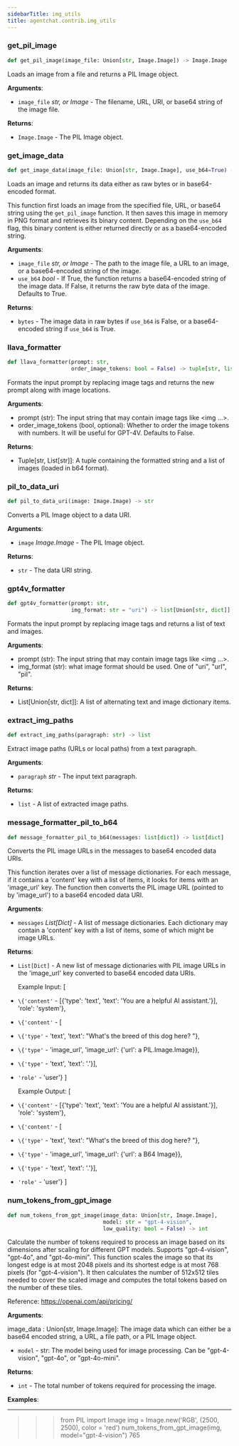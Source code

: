 ```yaml
---
sidebarTitle: img_utils
title: agentchat.contrib.img_utils
---
```


### get\_pil\_image

```python
def get_pil_image(image_file: Union[str, Image.Image]) -> Image.Image
```

Loads an image from a file and returns a PIL Image object.

**Arguments**:

- `image_file` _str, or Image_ - The filename, URL, URI, or base64 string of the image file.
  

**Returns**:

- `Image.Image` - The PIL Image object.

### get\_image\_data

```python
def get_image_data(image_file: Union[str, Image.Image], use_b64=True) -> bytes
```

Loads an image and returns its data either as raw bytes or in base64-encoded format.

This function first loads an image from the specified file, URL, or base64 string using
the `get_pil_image` function. It then saves this image in memory in PNG format and
retrieves its binary content. Depending on the `use_b64` flag, this binary content is
either returned directly or as a base64-encoded string.

**Arguments**:

- `image_file` _str, or Image_ - The path to the image file, a URL to an image, or a base64-encoded
  string of the image.
- `use_b64` _bool_ - If True, the function returns a base64-encoded string of the image data.
  If False, it returns the raw byte data of the image. Defaults to True.
  

**Returns**:

- `bytes` - The image data in raw bytes if `use_b64` is False, or a base64-encoded string
  if `use_b64` is True.

### llava\_formatter

```python
def llava_formatter(prompt: str,
                    order_image_tokens: bool = False) -> tuple[str, list[str]]
```

Formats the input prompt by replacing image tags and returns the new prompt along with image locations.

**Arguments**:

  - prompt (str): The input string that may contain image tags like \<img ...>.
  - order_image_tokens (bool, optional): Whether to order the image tokens with numbers.
  It will be useful for GPT-4V. Defaults to False.
  

**Returns**:

  - Tuple[str, List[str]]: A tuple containing the formatted string and a list of images (loaded in b64 format).

### pil\_to\_data\_uri

```python
def pil_to_data_uri(image: Image.Image) -> str
```

Converts a PIL Image object to a data URI.

**Arguments**:

- `image` _Image.Image_ - The PIL Image object.
  

**Returns**:

- `str` - The data URI string.

### gpt4v\_formatter

```python
def gpt4v_formatter(prompt: str,
                    img_format: str = "uri") -> list[Union[str, dict]]
```

Formats the input prompt by replacing image tags and returns a list of text and images.

**Arguments**:

  - prompt (str): The input string that may contain image tags like \<img ...>.
  - img_format (str): what image format should be used. One of "uri", "url", "pil".
  

**Returns**:

  - List[Union[str, dict]]: A list of alternating text and image dictionary items.

### extract\_img\_paths

```python
def extract_img_paths(paragraph: str) -> list
```

Extract image paths (URLs or local paths) from a text paragraph.

**Arguments**:

- `paragraph` _str_ - The input text paragraph.
  

**Returns**:

- `list` - A list of extracted image paths.

### message\_formatter\_pil\_to\_b64

```python
def message_formatter_pil_to_b64(messages: list[dict]) -> list[dict]
```

Converts the PIL image URLs in the messages to base64 encoded data URIs.

This function iterates over a list of message dictionaries. For each message,
if it contains a 'content' key with a list of items, it looks for items
with an 'image_url' key. The function then converts the PIL image URL
(pointed to by 'image_url') to a base64 encoded data URI.

**Arguments**:

- `messages` _List[Dict]_ - A list of message dictionaries. Each dictionary
  may contain a 'content' key with a list of items,
  some of which might be image URLs.
  

**Returns**:

- `List[Dict]` - A new list of message dictionaries with PIL image URLs in the
  'image_url' key converted to base64 encoded data URIs.
  
  Example Input:
  [
- `\{'content'` - [\{'type': 'text', 'text': 'You are a helpful AI assistant.'}], 'role': 'system'},
- `\{'content'` - [
- `\{'type'` - 'text', 'text': "What's the breed of this dog here?
  "},
- `\{'type'` - 'image_url', 'image_url': \{'url': a PIL.Image.Image}},
- `\{'type'` - 'text', 'text': '.'}],
- `'role'` - 'user'}
  ]
  
  Example Output:
  [
- `\{'content'` - [\{'type': 'text', 'text': 'You are a helpful AI assistant.'}], 'role': 'system'},
- `\{'content'` - [
- `\{'type'` - 'text', 'text': "What's the breed of this dog here?
  "},
- `\{'type'` - 'image_url', 'image_url': \{'url': a B64 Image}},
- `\{'type'` - 'text', 'text': '.'}],
- `'role'` - 'user'}
  ]

### num\_tokens\_from\_gpt\_image

```python
def num_tokens_from_gpt_image(image_data: Union[str, Image.Image],
                              model: str = "gpt-4-vision",
                              low_quality: bool = False) -> int
```

Calculate the number of tokens required to process an image based on its dimensions
after scaling for different GPT models. Supports "gpt-4-vision", "gpt-4o", and "gpt-4o-mini".
This function scales the image so that its longest edge is at most 2048 pixels and its shortest
edge is at most 768 pixels (for "gpt-4-vision"). It then calculates the number of 512x512 tiles
needed to cover the scaled image and computes the total tokens based on the number of these tiles.

Reference: https://openai.com/api/pricing/

**Arguments**:

  image_data : Union[str, Image.Image]: The image data which can either be a base64
  encoded string, a URL, a file path, or a PIL Image object.
- `model` - str: The model being used for image processing. Can be "gpt-4-vision", "gpt-4o", or "gpt-4o-mini".
  

**Returns**:

- `int` - The total number of tokens required for processing the image.
  

**Examples**:

  --------
  >>> from PIL import Image
  >>> img = Image.new('RGB', (2500, 2500), color = 'red')
  >>> num_tokens_from_gpt_image(img, model="gpt-4-vision")
  765

